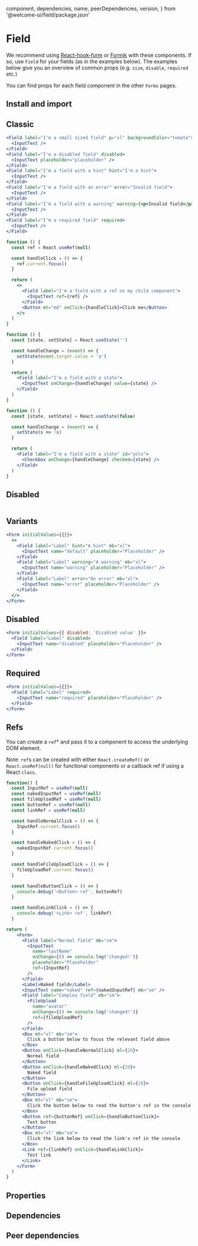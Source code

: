 
  component,
  dependencies,
  name,
  peerDependencies,
  version,
} from '@welcome-ui/field/package.json'

# Field

<tagversion version={version} name={name} component={component} />

We recommend using [React-hook-form](https://react-hook-form.com/) or [Formik](https://github.com/jaredpalmer/formik) with these components. If so, use `Field` for your fields (as in the examples below). The examples below give you an overview of common props (e.g. `size`, `disable`, `required` etc.)

You can find props for each field component in the other `Forms` pages.

## Install and import

<usage component={component} name={name} peerDependencies={peerDependencies} />

## Classic

```jsx
<Field label="I'm a small sized field" p="xl" backgroundColor="tomato">
  <InputText />
</Field>
<Field label="I'm a disabled field" disabled>
  <InputText placeholder="placeholder" />
</Field>
<Field label="I'm a field with a hint" hint="I'm a hint">
  <InputText />
</Field>
<Field label="I'm a field with an error" error="Invalid field">
  <InputText />
</Field>
<Field label="I'm a field with a warning" warning={<p>Invalid field</p>}>
  <InputText />
</Field>
<Field label="I'm a required field" required>
  <InputText />
</Field>
```

```jsx
function () {
  const ref = React.useRef(null)

  const handleClick = () => {
    ref.current.focus()
  }

  return (
    <>
      <Field label="I'm a field with a ref on my child component">
        <InputText ref={ref} />
      </Field>
      <Button mt="md" onClick={handleClick}>Click me</Button>
    </>
  )
}
```

```jsx
function () {
  const [state, setState] = React.useState('')

  const handleChange = (event) => {
    setState(event.target.value + 'a')
  }

  return (
    <Field label="I'm a field with a state">
      <InputText onChange={handleChange} value={state} />
    </Field>
  )
}
```

```jsx
function () {
  const [state, setState] = React.useState(false)

  const handleChange = (event) => {
    setState(s => !s)
  }

  return (
    <Field label="I'm a field with a state" id="yolo">
      <Checkbox onChange={handleChange} checked={state} />
    </Field>
  )
}
```

## Disabled

```jsx

```

## Variants

```jsx
<Form initialValues={{}}>
  <>
    <Field label="Label" hint="A hint" mb="xl">
      <InputText name="default" placeholder="Placeholder" />
    </Field>
    <Field label="Label" warning="A warning" mb="xl">
      <InputText name="warning" placeholder="Placeholder" />
    </Field>
    <Field label="Label" error="An error" mb="xl">
      <InputText name="error" placeholder="Placeholder" />
    </Field>
  </>
</Form>
```

## Disabled

```jsx
<Form initialValues={{ disabled: 'Disabled value' }}>
  <Field label="Label" disabled>
    <InputText name="disabled" placeholder="Placeholder" />
  </Field>
</Form>
```

## Required

```jsx
<Form initialValues={{}}>
  <Field label="Label" required>
    <InputText name="required" placeholder="Placeholder" />
  </Field>
</Form>
```

## Refs

You can create a `ref`\* and pass it to a component to access the underlying DOM element.

Note: `ref`s can be created with either `React.createRef()` or `React.useRef(null)` for functional components or a callback ref if using a React `class`.

```jsx
function() {
  const InputRef = useRef(null)
  const nakedInputRef = useRef(null)
  const fileUploadRef = useRef(null)
  const buttonRef = useRef(null)
  const linkRef = useRef(null)

  const handleNormalClick = () => {
    InputRef.current.focus()
  }

  const handleNakedClick = () => {
    nakedInputRef.current.focus()
  }

  const handleFileUploadClick = () => {
    fileUploadRef.current.focus()
  }

  const handleButtonClick = () => {
    console.debug('<Button> ref', buttonRef)
  }

  const handleLinkClick = () => {
    console.debug('<Link> ref', linkRef)
  }

return (
    <Form>
      <Field label="Normal field" mb="sm">
        <InputText
          name="lastName"
          onChange={() => console.log('changed!')}
          placeholder="Placeholder"
          ref={InputRef}
        />
      </Field>
      <Label>Naked field</Label>
      <InputText name="naked" ref={nakedInputRef} mb="sm" />
      <Field label="Complex field" mb="sm">
        <FileUpload
          name="avatar"
          onChange={() => console.log('changed!')}
          ref={fileUploadRef}
        />
      </Field>
      <Box mt="xl" mb="sm">
        Click a button below to focus the relevant field above
      </Box>
      <Button onClick={handleNormalClick} ml={20}>
        Normal field
      </Button>
      <Button onClick={handleNakedClick} ml={20}>
        Naked field
      </Button>
      <Button onClick={handleFileUploadClick} ml={20}>
        File upload field
      </Button>
      <Box mt="xl" mb="sm">
        Click the button below to read the button's ref in the console
      </Box>
      <Button ref={buttonRef} onClick={handleButtonClick}>
        Test button
      </Button>
      <Box mt="xl" mb="sm">
        Click the link below to read the link's ref in the console
      </Box>
      <Link ref={linkRef} onClick={handleLinkClick}>
        Test link
      </Link>
    </Form>
  )
}
```

## Properties

<props propTypes={props.propTypes.Field} />

## Dependencies

<dependencies dependencies={dependencies} />

## Peer dependencies

<dependencies dependencies={peerDependencies} />
